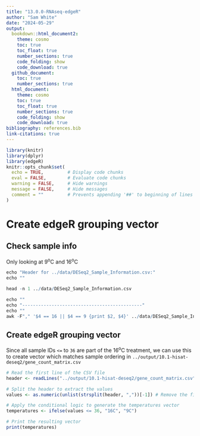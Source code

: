 ```yaml
---
title: "13.0.0-RNAseq-edgeR"
author: "Sam White"
date: "2024-05-29"
output: 
  bookdown::html_document2:
    theme: cosmo
    toc: true
    toc_float: true
    number_sections: true
    code_folding: show
    code_download: true
  github_document:
    toc: true
    number_sections: true
  html_document:
    theme: cosmo
    toc: true
    toc_float: true
    number_sections: true
    code_folding: show
    code_download: true
bibliography: references.bib
link-citations: true
---
```


```r
library(knitr)
library(dplyr)
library(edgeR)
knitr::opts_chunk$set(
  echo = TRUE,         # Display code chunks
  eval = FALSE,        # Evaluate code chunks
  warning = FALSE,     # Hide warnings
  message = FALSE,     # Hide messages
  comment = ""         # Prevents appending '##' to beginning of lines in code output
)
```

# Create edgeR grouping vector

## Check sample info

Only looking at 9<sup>o</sup>C and 16<sup>o</sup>C
```r
echo "Header for ../data/DESeq2_Sample_Information.csv:"
echo ""

head -n 1 ../data/DESeq2_Sample_Information.csv

echo ""
echo "---------------------------------------------"
echo ""
awk -F"," '$4 == 16 || $4 == 9 {print $2, $4}' ../data/DESeq2_Sample_Information.csv | sort -n -k1,1
```

## Create edgeR grouping vector

Since all sample IDs `<=` to `36` are part of the 16<sup>o</sup>C treatment, we can use this to create vector which matches sample ordering in `../output/10.1-hisat-deseq2/gene_count_matrix.csv`

```r
# Read the first line of the CSV file
header <- readLines("../output/10.1-hisat-deseq2/gene_count_matrix.csv", n = 1)

# Split the header to extract the values
values <- as.numeric(unlist(strsplit(header, ","))[-1]) # Remove the first element which is "gene_id"

# Apply the conditional logic to generate the temperatures vector
temperatures <- ifelse(values <= 36, "16C", "9C")

# Print the resulting vector
print(temperatures)
```